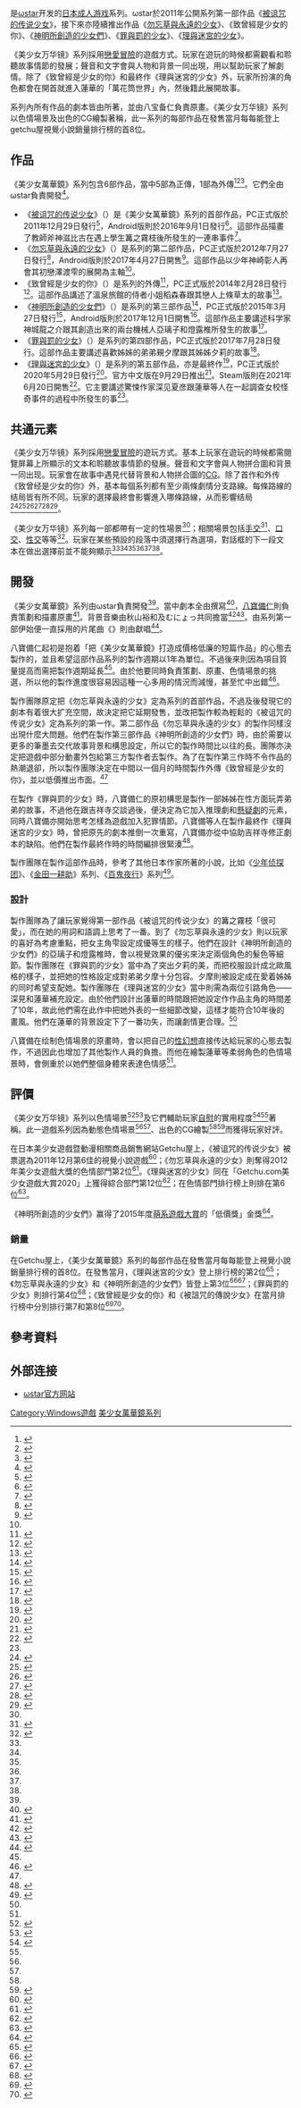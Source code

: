 {{NoteTA
| G1 = Games
}}
{{Infobox VG series
| title                  = 
| japanese               = 美少女万華鏡
| english                = 
| english2               = 
| image                  = [[File:Official_illustration_of_Bishoujyobangekyou_5_in_Chinese.jpg|278px]]
| caption                = 
| genre                  = [[戀愛冒險|戀愛冒險]]
| developer              = [[ωstar|ωstar]]
| publisher              = ωstar
| creator                = 
| writer                 = {{lang|ja|吉祥寺ドロレス}}
| artist                 = [[八宝备仁|八宝备仁]]
| composer               = 秋山裕和、{{lang|ja|むにょっ}}
| platforms              = [[Windows|Windows]]、[[Android|Android]]
| first release version  = [[美少女萬華鏡_-被詛咒的傳說少女-|美少女萬華鏡 -被詛咒的傳說少女-]]
| first release date     = 2011年12月29日
| latest release version = [[美少女萬華鏡_-理與迷宮的少女-|美少女萬華鏡 -理與迷宮的少女-]]
| latest release date    = 2020年5月29日
| spinoffs               = 
}}

{{vgname|美少女万华镜|ja=美少女万華鏡}}是[[ωstar|ωstar]]开发的[[日本成人游戏|日本成人游戏]]系列。ωstar於2011年公開系列第一部作品《[[美少女萬華鏡_-被詛咒的傳說少女-|被诅咒的传说少女]]》，接下來亦陸續推出作品《[[美少女萬華鏡_-勿忘草與永遠的少女-|勿忘草與永遠的少女]]》、《致曾經是少女的你》、《[[美少女萬華鏡_-神明所創造的少女們-|神明所創造的少女們]]》、《[[美少女萬華鏡_-罪與罰的少女-|罪與罰的少女]]》、《[[美少女萬華鏡_-理與迷宮的少女-|理與迷宮的少女]]》。

《美少女万华镜》系列採用[[戀愛冒險|戀愛冒險]]的遊戲方式。玩家在遊玩的時候都需觀看和聆聽故事情節的發展；聲音和文字會與人物和背景一同出現，用以幫助玩家了解劇情。除了《致曾經是少女的你》和最終作《理與迷宮的少女》外，玩家所扮演的角色都會在開首就進入蓮華的「萬花筒世界」內，然後籍此展開故事。

系列內所有作品的劇本皆由{{lang|ja|吉祥寺ドロレス}}所著，並由八宝备仁負責原畫。《美少女万华镜》系列以色情場景及出色的CG繪製著稱，此一系列的每部作品在發售當月每每能登上getchu屋視覺小說銷量排行榜的首8位。

==作品==
《美少女萬華鏡》系列包含6部作品，當中5部為正傳，1部為外傳<ref name="シリーズ">{{cite web|script-title=ja:美少女万華鏡シリーズ|url=https://erogamescape.dyndns.org/~ap2/ero/toukei_kaiseki/gamegroup.php?gamegroup=1191|accessdate=2021-06-21|publisher=ErogameScape -エロゲー批評空間-|archive-date=2021-06-24|archive-url=https://web.archive.org/web/20210624202820/https://erogamescape.dyndns.org/~ap2/ero/toukei_kaiseki/gamegroup.php?gamegroup=1191|dead-url=no}}</ref><ref name="遂に最終章を迎える大人気絵師">{{cite news|script-title=ja:遂に最終章を迎える大人気絵師・八宝備仁氏が描く『美少女万華鏡』最新作をチェック!!|url=https://bugbug.news/b_game/2088/|date=2020-05-03|work=bugbug.news|accessdate=2021-06-21|archive-date=2021-06-28|archive-url=https://web.archive.org/web/20210628103458/https://bugbug.news/b_game/2088/|dead-url=no}}</ref><ref>{{cite news|title=ωstar官能名作《美少女萬華鏡》最終話2020年上市，蓮華登上封面|url=https://www.4gamers.com.tw/news/detail/41291/bishoujo-mangekyou-finale-fifth-episode-will-be-out-2020-march|date=2019-11-29|work=4gamers|accessdate=2021-06-21|archive-date=2021-06-30|archive-url=https://web.archive.org/web/20210630030829/https://www.4gamers.com.tw/news/detail/41291/bishoujo-mangekyou-finale-fifth-episode-will-be-out-2020-march|dead-url=no}}</ref>。它們全由ωstar負責開發<ref name="ωstar批評空間">{{cite web|script-title=ja:ωstar|url=https://erogamescape.dyndns.org/~ap2/ero/toukei_kaiseki/brand.php?brand=2408|publisher=ErogameScape -エロゲー批評空間-|accessdate=2021-06-21|archive-date=2021-06-29|archive-url=https://web.archive.org/web/20210629014045/http://erogamescape.dyndns.org/~ap2/ero/toukei_kaiseki/brand.php?brand=2408|dead-url=no}}</ref>。

* 《[[美少女萬華鏡_-被詛咒的傳說少女-|被诅咒的传说少女]]》（{{lang|ja|呪われし伝説の少女}}）是《美少女萬華鏡》系列的首部作品，PC正式版於2011年12月29日發行<ref>{{cite web|script-title=ja:美少女万華鏡 -呪われし伝説の少女- 初回版  [アダルト]|url=https://www.amazon.co.jp/dp/B005ZLPX2E|accessdate=2021-09-16|publisher=Amazon|archive-date=2021-10-21|archive-url=https://web.archive.org/web/20211021173015/https://www.amazon.co.jp/black-curtain/black-curtain?ie=UTF8&returnUrl=%2Fdp%2FB005ZLPX2E|dead-url=no}}</ref>，Android版則於2016年9月1日發行<ref>{{cite web|script-title=ja:美少女万華鏡 android版|url=http://www.omega-star.jp/android/android001.html|accessdate=2021-06-22|publisher=ωstar|archive-date=2020-12-05|archive-url=https://web.archive.org/web/20201205110403/http://www.omega-star.jp/android/android001.html|dead-url=no}}</ref>。這部作品描畫了教師斧神滋比古在遇上學生篝之霧枝後所發生的一連串事件<ref name="mediaclip01">{{cite news|script-title=ja:美少女万華鏡～呪われし伝説の少女～|url=https://www.mediaclip.jp/docs/game/2012/01/biman.html|date=2012-01-05|work=Media Clip|accessdate=2022-05-25}}</ref>。
* 《[[美少女萬華鏡_-勿忘草與永遠的少女-|勿忘草與永遠的少女]]》（{{lang|ja|忘れな草と永遠の少女}}）是系列的第二部作品，PC正式版於2012年7月27日發行<ref name="mediaclip02">{{cite news|script-title=ja:美少女万華鏡-忘れな草と永遠の少女-|url=https://www.mediaclip.jp/docs/game/2012/08/biman.html|date=2012-08-15|work=Media Clip|accessdate=2022-05-25}}</ref>，Android版則於2017年4月27日開售<ref>{{cite web|script-title=ja:美少女万華鏡 android版|url=http://www.omega-star.jp/android/android002.html|accessdate=2021-06-22|publisher=ωstar|archive-date=2021-06-24|archive-url=https://web.archive.org/web/20210624202640/http://www.omega-star.jp/android/android002.html|dead-url=no}}</ref>。這部作品以少年神崎彰人再會其初戀澤渡雫的展開為主軸<ref name="mediaclip02"/>。
* 《致曾經是少女的你》（{{lang|ja|かつて少女だった君へ}}）是系列的外傳<ref>{{cite news|title=这些画风超赞的"射击"游戏陪你迎接《美少女万华镜5》|url=https://www.ali213.net/news/html/2020-5/513505_8.html|date=2020-05-28|work=游侠网|accessdate=2021-06-22|archive-date=2021-06-30|archive-url=https://web.archive.org/web/20210630034619/https://www.ali213.net/news/html/2020-5/513505_8.html|dead-url=no}}</ref>，PC正式版於2014年2月28日發行<ref>{{cite web|script-title=ja:美少女万華鏡 -かつて少女だった君へ-|url=http://erogetrailers.com/soft/11573|accessdate=2021-06-21|publisher=ErogeTrailers|archive-date=2017-07-07|archive-url=https://web.archive.org/web/20170707182221/http://erogetrailers.com/soft/11573|dead-url=no}}</ref>。這部作品講述了溫泉旅館的侍者小姐稻森春跟其戀人上條草太的故事<ref>{{cite web|script-title=ja:美少女万華鏡 -かつて少女だった君へ-|url=http://www.getchu.com/soft.phtml?id=795439|accessdate=2021-06-21|publisher=Getchu.com|archive-date=2021-06-04|archive-url=https://web.archive.org/web/20210604062448/http://www.getchu.com/soft.phtml?id=795439|dead-url=no}}</ref>。
* 《[[美少女萬華鏡_-神明所創造的少女們-|神明所創造的少女們]]》（{{lang|ja|神が造りたもうた少女たち}}）是系列的第三部作品<ref>{{cite news|script-title=ja:『美少女万華鏡』八宝備仁氏の描いたツンデレメイドロボット「亜璃子-アリス-」がエイプラスより立体化！|url=https://hobby.dengeki.com/news/359632/|date=2017-03-25|work={{lang|ja|電撃ホビー}}|accessdate=2021-06-21|archive-date=2021-06-28|archive-url=https://web.archive.org/web/20210628153327/https://hobby.dengeki.com/news/359632/|dead-url=no}}</ref>，PC正式版於2015年3月27日發行<ref>{{cite web|script-title=ja:美少女万華鏡　―神が造りたもうた少女たち―|url=https://moepedia.net/game/91925/|publisher=Moepedia|accessdate=2022-05-25}}</ref>，Android版則於2017年12月1日開售<ref>{{cite web|script-title=ja:美少女万華鏡 android版|url=http://www.omega-star.jp/android/android003.html|accessdate=2021-06-22|publisher=ωstar|archive-date=2021-06-24|archive-url=https://web.archive.org/web/20210624204220/http://www.omega-star.jp/android/android003.html|dead-url=no}}</ref>。這部作品主要講述科学家神城龍之介跟其創造出來的兩台機械人亞璃子和燈露椎所發生的故事<ref>{{cite web|script-title=ja:美少女万華鏡 -神が造りたもうた少女たち-|url=http://www.getchu.com/soft.phtml?id=851779|accessdate=2021-06-21|publisher=Getchu.com|archive-date=2020-07-09|archive-url=https://web.archive.org/web/20200709132520/http://www.getchu.com/soft.phtml?id=851779|dead-url=no}}</ref>。
* 《[[美少女萬華鏡_-罪與罰的少女-|罪與罰的少女]]》（{{lang|ja|罪と罰の少女}}）是系列的第四部作品，PC正式版於2017年7月28日發行。這部作品主要講述喜歡姊姊的弟弟覡夕摩跟其姊姊夕莉的故事<ref>{{cite news|script-title=ja:愛憎と狂気を描いたシリーズ第4弾！『美少女万華鏡 -罪と罰の少女-』ダウンロード版が配信|url=https://moedigi.com/game/2017/09/biman4-dl-version/|date=2017-09-29|work=moedigi|accessdate=2021-06-21|archive-date=2020-10-30|archive-url=https://web.archive.org/web/20201030171107/https://moedigi.com/game/2017/09/biman4-dl-version/|dead-url=no}}</ref>。
* 《[[美少女萬華鏡_-理與迷宮的少女-|理與迷宮的少女]]》（{{lang|ja|理と迷宮の少女}}）是系列的第五部作品，亦是最終作<ref>{{cite news|title=社保力作《美少女万华镜》系列最后一部作品宣布跳票！！|url=https://www.ali213.net/news/html/2020-3/493371.html|date=2020-03-09|work=游侠网|accessdate=2021-06-22|archive-date=2021-06-28|archive-url=https://web.archive.org/web/20210628084422/https://www.ali213.net/news/html/2020-3/493371.html|dead-url=no}}</ref>，PC正式版於2020年5月29日發行<ref name="蓮華が遂にヒロインと">{{cite news|script-title=ja:『美少女万華鏡 -理と迷宮の少女-』が発売。蓮華が遂にヒロインとして登場！！大人気官能シリーズ完結！|url=https://moedigi.com/game/2020/05/omega-star-biman5-release/|date=2020-05-29|work=moedigi|accessdate=2021-06-21|archive-date=2021-04-16|archive-url=https://web.archive.org/web/20210416104925/https://moedigi.com/game/2020/05/omega-star-biman5-release/|dead-url=no}}</ref>。官方中文版在9月29日推出<ref>{{cite news|title=《美少女万华镜：理与迷宫的少女》中文版预售开启 追加中文版独占内容|url=https://www.gamersky.com/news/202009/1324348.shtml|date=2020-09-25|work=游民星空|accessdate=2021-06-21|archive-date=2021-06-27|archive-url=https://web.archive.org/web/20210627214502/https://www.gamersky.com/news/202009/1324348.shtml|dead-url=no}}</ref>。Steam版則在2021年6月20日開售<ref>{{cite web|title=美少女万华镜 -理与迷宫的少女-|url=https://store.steampowered.com/app/1310990/_/|accessdate=2021-06-21|publisher=steam|archive-date=2021-06-27|archive-url=https://web.archive.org/web/20210627222431/https://store.steampowered.com/app/1310990/_/|dead-url=no}}</ref>。它主要講述驚悚作家深见夏彦跟蓮華等人在一起調查女校怪奇事件的過程中所發生的事<ref name="蓮華が遂にヒロインと"/>。

==共通元素==
《美少女万华镜》系列採用[[戀愛冒險|戀愛冒險]]的遊玩方式。基本上玩家在遊玩的時候都需閱覽屏幕上所顯示的文本和聆聽故事情節的發展。聲音和文字會與人物拼合圖和背景一同出现。玩家會在故事中遇見代替背景和人物拼合圖的[[计算机图形|CG]]。除了首作和外传《致曾经是少女的你》外，基本每個系列都有至少兩條劇情分支路線。每條路線的结局皆有所不同。玩家的選擇最終會影響進入哪條路線，从而影響结局<ref name="se1">{{cite video game|script-title=ja:美少女万華鏡　―呪われし伝説の少女―|developer=ωstar|platform=[[Microsoft_Windows|Windows]]|language=ja}}</ref><ref name="se2">{{cite video game|script-title=ja:美少女万華鏡　―忘れな草と永遠の少女―|developer=ωstar|platform=[[Microsoft_Windows|Windows]]|language=ja}}</ref><ref name="se2.5">{{cite video game|script-title=ja:美少女万華鏡 ―かつて少女だった君へ―|developer=ωstar|platform=[[Microsoft_Windows|Windows]]|language=ja}}</ref><ref name="se3">{{cite video game|script-title=ja:美少女万華鏡　―神が造りたもうた少女たち―|developer=ωstar|platform=[[Microsoft_Windows|Windows]]|language=ja}}</ref><ref name="se4">{{cite video game|script-title=ja:美少女万華鏡　-罪と罰の少女-|developer=ωstar|platform=[[Microsoft_Windows|Windows]]|language=ja}}</ref><ref name="se5">{{cite video game|script-title=ja:美少女万華鏡　-理と迷宮の少女-|developer=ωstar|platform=[[Microsoft_Windows|Windows]]|language=ja}}</ref>。

《美少女万华镜》系列每一部都帶有一定的性場景<ref name="老司機試玩"/>；相關場景包括[[手交|手交]]<ref>{{cite web|script-title=ja:美少女万華鏡 呪われしの少女CG&MOVIE|url=http://www.favo-soft.jp/omega-star/bimanhtml/graph.html|accessdate=2021-02-22}}</ref>、[[口交|口交]]、[[性交|性交]]等等<ref>{{cite web|script-title=ja:神が造りたもった少女 たちグフフイックス|url=http://www.favo-soft.jp/omega-star/biman3html/graph.html|accessdate=2021-02-22}}</ref>。玩家在某些預設的段落中須選擇行為選項，對話框的下一段文本在做出選擇前並不能夠顯示<ref name="se1"/><ref name="se2"/><ref name="se2.5"/><ref name="se3"/><ref name="se4"/><ref name="se5"/>。

==開發==
《美少女萬華鏡》系列由ωstar負責開發<ref name="ωstar批評空間"/>。當中劇本全由{{lang|ja|吉祥寺ドロレス}}撰寫<ref>{{cite web|script-title=ja:吉祥寺ドロレス|url=https://erogamescape.dyndns.org/~ap2/ero/toukei_kaiseki/creater.php?creater=16242|accessdate=2021-06-22|publisher={{lang|ja|ErogameScape -エロゲー批評空間-}}|archive-date=2021-06-28|archive-url=https://web.archive.org/web/20210628120445/http://erogamescape.dyndns.org/~ap2/ero/toukei_kaiseki/creater.php?creater=16242|dead-url=no}}</ref>，[[八寶備仁|八寶備仁]]則負責策劃和描畫原畫<ref>{{cite web|script-title=ja:八宝備仁|url=https://erogamescape.dyndns.org/~ap2/ero/toukei_kaiseki/creater.php?creater=767|accessdate=2021-06-22|publisher={{lang|ja|ErogameScape -エロゲー批評空間-}}|archive-date=2021-06-29|archive-url=https://web.archive.org/web/20210629115129/http://erogamescape.dyndns.org/~ap2/ero/toukei_kaiseki/creater.php?creater=767|dead-url=no}}</ref>。背景音樂由秋山裕和及むにょっ共同擔當<ref>{{cite web|script-title=ja:秋山裕和(H-MIX GALLERY)|url=http://erogamescape.dyndns.org/~ap2/ero/toukei_kaiseki/creater.php?creater=16474|accessdate=2021-06-22|publisher={{lang|ja|ErogameScape -エロゲー批評空間-}}|archive-date=2021-06-30|archive-url=https://web.archive.org/web/20210630043354/https://erogamescape.dyndns.org/~ap2/ero/toukei_kaiseki/creater.php?creater=16474|dead-url=no}}</ref><ref>{{cite web|script-title=ja:むにょっ(MUNYOT SOUNDS)|url=http://erogamescape.dyndns.org/~ap2/ero/toukei_kaiseki/creater.php?creater=16473|accessdate=2021-06-22|publisher={{lang|ja|ErogameScape -エロゲー批評空間-}}|archive-date=2021-06-28|archive-url=https://web.archive.org/web/20210628165041/https://erogamescape.dyndns.org/~ap2/ero/toukei_kaiseki/creater.php?creater=16473|dead-url=no}}</ref>。由系列第一部伊始便一直採用的片尾曲《{{lang|ja|生きとし生けるもの}}》則由{{lang|ja|天宮エリカ}}獻唱<ref>{{cite web|script-title=ja:天宮エリカ|url=http://erogamescape.dyndns.org/~ap2/ero/toukei_kaiseki/creater.php?creater=16204|accessdate=2021-06-22|publisher={{lang|ja|ErogameScape -エロゲー批評空間-}}|archive-date=2021-06-28|archive-url=https://web.archive.org/web/20210628183614/https://erogamescape.dyndns.org/~ap2/ero/toukei_kaiseki/creater.php?creater=16204|dead-url=no}}</ref>。

八寶備仁起初是抱着「把《美少女萬華鏡》打造成價格低廉的短篇作品」的心態去製作的，並且希望這部作品系列的製作週期以1年為單位。不過後來則因為項目質量提高而需把製作週期延長<ref name="轻库娘"/>。由於他要同時負責策劃、原畫、色情場景的挑選，所以他的製作進度很容易因這種一心多用的情況而減慢，甚至忙中出錯<ref>{{Cite book|script-title=ja:八宝備仁画集 紅蝶(ほてり)|author={{lang|ja|八宝備仁}}|publisher={{lang|ja|コアマガジン}}|year=2017|isbn=978-4864369978|page=80}}</ref>。

製作團隊原定把《勿忘草與永遠的少女》定為系列的首部作品，不過及後發現它的劇本有着很大扩充空間，故決定把它延期發售，並改把製作較為輕鬆的《被诅咒的传说少女》定為系列的第一作。第二部作品《勿忘草與永遠的少女》的製作同樣沒出現什麼大問題。他們在製作第三部作品《神明所創造的少女們》時，由於需要以更多的筆墨去交代故事背景和構思設定，所以它的製作時間比以往的長。團隊亦決定把遊戲中部分動畫外包給第三方製作者去製作。為了在製作第三作時不令作品的熱潮退卻，所以製作團隊決定在中間以一個月的時間製作外傳《致曾經是少女的你》，並以低價推出市面。<ref name="メガストア"/>

在製作《罪與罰的少女》時，八寶備仁的原初構思是製作一部姊姊在性方面玩弄弟弟的故事，不過他在跟吉祥寺交談過後，便決定為它加入推理劇和[[懸疑片|懸疑劇]]的元素，同時八寶備亦開始思考怎樣為遊戲加入犯罪情節。八寶備等人在製作最終作《理與迷宮的少女》時，曾把原先的劇本推倒一次重寫，八寶備亦從中協助吉祥寺修正劇本的缺陷。他們在製作最終作時的時間編排很緊湊<ref name="メガストア">{{Cite magazine|script-title=ja:『美少女万華鏡 完結記念 八宝備仁インタビュー』ωstar|date=2020-06-30|magazine={{lang|ja|月刊メガストア}}|publisher={{lang|ja|コアマガジン}}|issue=2020年07，08月合併号}}</ref>。

製作團隊在製作這部作品時，參考了其他日本作家所著的小說，比如《[[少年侦探团_(小说)|少年侦探团]]》、《[[金田一耕助|金田一耕助]]》系列、《[[百鬼夜行系列|百鬼夜行]]》系列<ref name="轻库娘">{{cite web|title=【轻库娘的灵魂拷问】对谈八宝備仁：平时的妄想是工口度的主要来源|author=轻之文库|publisher=微博|url=https://weibo.com/ttarticle/p/show?id=2309404554520456986674#_0|accessdate=2021-06-22|archive-date=2021-06-24|archive-url=https://web.archive.org/web/20210624202508/https://weibo.com/ttarticle/p/show?id=2309404554520456986674#_0|dead-url=no}}</ref>。

===設計===
製作團隊為了讓玩家覺得第一部作品《被诅咒的传说少女》的篝之霧枝「很可愛」，而在她的用詞和語調上思考了一番。到了《勿忘草與永遠的少女》則以玩家的喜好為考慮重點，把女主角雫設定成優等生的樣子。他們在設計《神明所創造的少女們》的亞璃子和燈露椎時，會以視覺效果的優劣來決定兩個角色的髮色等細節。製作團隊在《罪與罰的少女》當中為了突出夕莉的美，而把校服設計成北歐風格的樣子，並把她的性格設定成對弟弟夕摩十分包容。夕摩則被設定成在愛着姊姊的同时希望支配她。製作團隊在《理與迷宮的少女》當中則需為兩位引路角色——深見和蓮華補充設定。由於他們設計出蓮華的時間跟把她設定作作品主角的時間差了10年，故此他們需在此作中把她外表的一些細節改變，這樣才能符合10年後的畫風。他們在蓮華的背景設定下了一番功失，而讓劇情更合理。<ref name="メガストア"/>

八寶備在绘制色情場景的原畫時，會以把自己的[[性幻想|性幻想]]直接传达給玩家的心態去製作，不過因此也增加了其他製作人員的負擔。而他在繪製蓮華等柔弱角色的色情場景時，會側重於以她們整個身體來表達色情感<ref name="轻库娘"/>。

==評價==
《美少女万华镜》系列以色情場景<ref>{{cite news|script-title=ja:【発売直前！】ωstarが贈るオカルティック官能ADV『美少女万華鏡』シリーズ完結編がついに登場！『美少女万華鏡-理と迷宮の少女-』|url=https://www.tgsmart.jp/article.aspx?a=26182|date=2020-05-28|work=TG smart|accessdate=2021-06-21|archive-date=2021-06-28|archive-url=https://web.archive.org/web/20210628145329/https://www.tgsmart.jp/article.aspx?a=26182|dead-url=no}}</ref><ref>{{cite news|script-title=ja:『美少女万華鏡』シリーズ来年で10周年！ωstar歴代作品が最大半額の応援ありがとうキャンペーン開催！！|url=https://moedigi.com/game/2020/12/omega-star-biman-10th-anniversary-campaign/|date=2020-12-11|work=moedigi|accessdate=2021-06-21|archive-date=2021-03-04|archive-url=https://web.archive.org/web/20210304132335/https://moedigi.com/game/2020/12/omega-star-biman-10th-anniversary-campaign/|dead-url=no}}</ref>及它們輔助玩家[[自慰|自慰]]的實用程度<ref>{{cite news|script-title=ja:しくも淫靡な美少女のおっぱいが動き出す！|url=https://www.ura-akiba.jp/archives/2012/05/post_14901.html|date=2012-05-18|work={{lang|ja|うらあきば.じぇいぴ～}}|accessdate=2021-06-22|archive-date=2021-06-24|archive-url=https://web.archive.org/web/20210624211017/https://www.ura-akiba.jp/archives/2012/05/post_14901.html|dead-url=no}}</ref><ref name="老司機試玩"/>著稱。此一遊戲系列因為動態色情場景<ref name="遂に最終章を迎える大人気絵師"/><ref name="老司機試玩"/>、出色的CG繪製<ref name="遂に最終章を迎える大人気絵師"/><ref name="老司機試玩">{{cite news|title=老司機試玩＼紳士們痛哭流涕！八寶備仁的大作堂堂完結《美少女万華鏡-理與迷宮的少女-》|url=https://game.nownews.com/news/20200608/3266499/|date=2020-06-08|work=NOW電玩|accessdate=2021-06-22|archive-date=2021-06-30|archive-url=https://web.archive.org/web/20210630030606/https://game.nownews.com/news/20200608/3266499/|dead-url=no}}</ref>而獲得玩家好評。

在日本美少女遊戲暨動漫相關商品銷售網站Getchu屋上，《被诅咒的传说少女》被票選為2011年12月第6佳的視覺小說遊戲<ref>{{cite web|script-title=ja:月間げっちゅ投票「このゲームはプレイしとけ！」投票結果発表 2011年12月作品|url=http://www.getchu.com/granking/201112.html|accessdate=2021-06-22|publisher=Getchu.com|archive-date=2020-01-16|archive-url=https://web.archive.org/web/20200116232507/http://www.getchu.com/granking/201112.html|dead-url=no}}</ref>；《勿忘草與永遠的少女》則奪得2012年美少女遊戲大獎的色情部門第2位<ref>{{cite web|script-title=ja:美少女ゲーム大賞2012 －エロ部門投票・結果発表|url=http://www.getchu.com/pc/2012_g_ranking/eros.html|accessdate=2021-06-22|publisher=Getchu.com|archive-date=2016-01-23|archive-url=https://web.archive.org/web/20160123150532/http://www.getchu.com/pc/2012_g_ranking/eros.html|dead-url=no}}</ref>。《理與迷宮的少女》同在「Getchu.com美少女遊戲大賞2020」上獲得綜合部門第12位<ref>{{cite web|script-title=ja:美少女ゲーム大賞2020 －総合部門投票・結果発表|url=http://www.getchu.com/pc/2020_g_ranking/|accessdate=2021-06-22|publisher=Getchu.com}}</ref>；在色情部門排行榜上則排在第6位<ref>{{cite web|script-title=ja:美少女ゲーム大賞2020 －エロ部門投票・結果発表|url=http://www.getchu.com/pc/2020_g_ranking/eros.html|accessdate=2021-06-22|publisher=Getchu.com}}</ref>。

《神明所創造的少女們》赢得了2015年度[[萌系遊戲大賞|萌系遊戲大賞]]的「低價獎」金獎<ref>{{cite web|script-title=ja:金賞・ロープライス賞|work=萌えゲーアワード2015|url=http://www.moe-gameaward.com/prize/2015/lowprice.html#p01|accessdate=2021-06-01|archive-date=2021-06-02|archive-url=https://web.archive.org/web/20210602235324/http://www.moe-gameaward.com/prize/2015/lowprice.html#p01|dead-url=no}}</ref>。
===銷量===
在Getchu屋上，《美少女萬華鏡》系列的每部作品在發售當月每每能登上視覺小說銷量排行榜的首8位。在發售當月，《理與迷宮的少女》登上排行榜的第2位<ref>{{cite web|script-title=ja:2020年・5月セールスランキング|url=http://www.getchu.com/pc/salesranking202005.html|accessdate=2021-06-22|publisher=Getchu.com}}</ref>；《勿忘草與永遠的少女》和《神明所創造的少女們》皆登上第3位<ref>{{cite web|script-title=ja:2012年・7月セールスランキング|url=http://www.getchu.com/pc/salesranking201207.html|accessdate=2021-06-22|publisher=Getchu.com|archive-date=2020-02-17|archive-url=https://web.archive.org/web/20200217071640/http://www.getchu.com/pc/salesranking201207.html|dead-url=no}}</ref><ref>{{cite web|script-title=ja:2015年・3月セールスランキング|url=http://www.getchu.com/pc/salesranking201503.html|accessdate=2021-06-22|publisher=Getchu.com|archive-date=2016-04-02|archive-url=https://web.archive.org/web/20160402205248/http://www.getchu.com/pc/salesranking201503.html|dead-url=no}}</ref>；《罪與罰的少女》則排行第4位<ref>{{cite web|script-title=ja:2017年・7月セールスランキング|url=http://www.getchu.com/pc/salesranking201707.html|accessdate=2021-06-22|publisher=Getchu.com|archive-date=2020-07-08|archive-url=https://web.archive.org/web/20200708062235/http://www.getchu.com/pc/salesranking201707.html|dead-url=no}}</ref>；《致曾經是少女的你》和《被詛咒的傳說少女》在當月排行榜中分別排行第7和第8位<ref>{{cite web|script-title=ja:2011年・12月セールスランキング|url=http://www.getchu.com/pc/salesranking201112.html|accessdate=2021-06-22|publisher=Getchu.com|archive-date=2020-07-08|archive-url=https://web.archive.org/web/20200708061703/http://www.getchu.com/pc/salesranking201112.html|dead-url=no}}</ref><ref>{{cite web|script-title=ja:2014年・2月セールスランキング|url=http://www.getchu.com/pc/salesranking201402.html|accessdate=2021-06-22|publisher=Getchu.com|archive-date=2020-07-08|archive-url=https://web.archive.org/web/20200708061914/http://www.getchu.com/pc/salesranking201402.html|dead-url=no}}</ref>。

== 參考資料 ==
{{reflist|30em}}

== 外部连接 ==
*[http://www.favo-soft.jp/omega-star/top.html ωstar官方网站]{{ja icon}}

{{美少女萬華鏡}}
{{DEFAULTSORT:Bishōjo Mangekyō}}
[[Category:Windows遊戲|Category:Windows遊戲]]
[[Category:美少女萬華鏡系列|]]